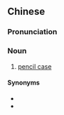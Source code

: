 {{also|铅笔盒}}
==Chinese==
{{zh-forms|s=铅笔盒|type=21}}

===Pronunciation===
{{zh-pron
|m=qiānbǐhé
|c=jyun4 bat1 hap6-2
|cat=n
}}

===Noun===
{{zh-noun}}

# [[pencil case]]

====Synonyms====
* {{zh-l|筆盒}}
* {{zh-l|文具盒}}